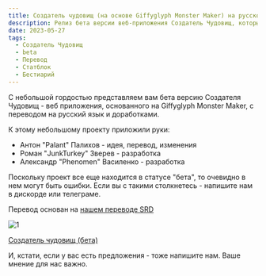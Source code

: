 ```yaml
---
title: Создатель чудовищ (на основе Giffyglyph Monster Maker) на русском языке
description: Релиз бета версии веб-приложения Создатель Чудовищ, который позволит вам оформлять статблоки Dungeons & Dragons 5e быстрым и удобным способом.
date: 2023-05-27
tags:
  - Создатель Чудовищ
  - beta
  - Перевод
  - Статблок
  - Бестиарий
---
```


С небольшой гордостью представляем вам бета версию Создателя Чудовищ - веб приложения, основанного на Giffyglyph Monster Maker, с переводом на русский язык и доработками.

К этому небольшому проекту приложили руки:

- Антон "Palant" Палихов - идея, перевод, изменения
- Роман "JunkTurkey" Зверев - разработка
- Александр "Phenomen" Василенко - разработка

Поскольку проект все еще находится в статусе "бета", то очевидно в нем могут быть ошибки. Если вы с такими столкнетесь - напишите нам в дискорде или телеграме.

Перевод основан на [нашем переводе SRD](https://srd.dnd-5e.org/)

![1](/images/gg-monster-maker-beta.png)


[Создатель чудовищ (бета)](https://monstermaker.cyborgsandmages.com/)

И, кстати, если у вас есть предложения - тоже напишите нам. Ваше мнение для нас важно.





